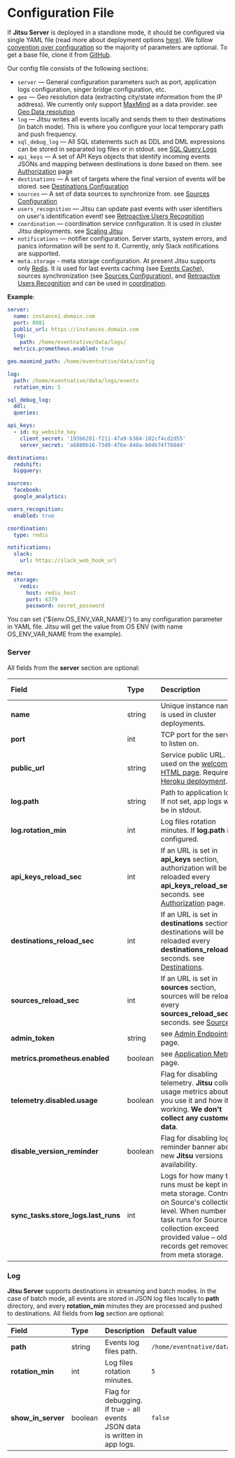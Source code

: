 # Configuration File

If **Jitsu Server** is deployed in a standlone mode, it should be configured via single YAML file
(read more about deployment options [here](/docs/deployment/)). We follow
[convention over configuration](https://en.wikipedia.org/wiki/Convention_over_configuration) so the majority of
parameters are optional. To get a base file, clone it from
[GitHub](https://github.com/jitsucom/jitsu/blob/master/server/config/config.template.yaml).

Our config file consists of the following sections:

* `server` — General configuration parameters such as port, application logs configuration, singer bridge configuration, etc.
* `geo` — Geo resolution data (extracting city/state information from the IP address). We currently only support [MaxMind](https://www.maxmind.com/en/home) as a data provider. see [Geo Data resolution](/docs/other-features/geo-data-resolution)
* `log` — Jitsu writes all events locally and sends them to their destinations (in batch mode). This is where you configure your local temporary path and push frequency.
* `sql_debug_log` — All SQL statements such as DDL and DML expressions can be stored in separated log files or in stdout. see [SQL Query Logs](/docs/configuration/sql-query-logs)
* `api_keys` — A set of API Keys objects that identify incoming events JSONs and mapping between destinations is done based on them. see [Authorization](/docs/configuration/authorization) page
* `destinations` — A set of targets where the final version of events will be stored. see [Destinations Configuration](/docs/destinations-configuration)
* `sources` — A set of data sources to synchronize from. see [Sources Configuration](/docs/sources-configuration)
* `users_recognition` — Jitsu can update past events with user identifiers on user's identification event! see [Retroactive Users Recognition](/docs/other-features/retroactive-user-recognition)
* `coordination` — coordination service configuration. It is used in cluster Jitsu deployments. see [Scaling Jitsu](/docs/other-features/scaling-eventnative)
* `notifications` — notifier configuration. Server starts, system errors, and panics information will be sent to it. Currently, only Slack notifications are supported.
* `meta.storage` - meta storage configuration. At present Jitsu supports only [Redis](https://redis.io/). It is used for last events caching (see [Events Cache](/docs/other-features/events-cache)), sources synchronization (see [Sources Configuration](/docs/sources-configuration/)), and [Retroactive Users Recognition](/docs/other-features/retroactive-user-recognition) and can be used in [coordination](/docs/other-features/scaling-eventnative).

**Example**:

```yaml
server:
  name: instance1.domain.com
  port: 8081
  public_url: https://instances.domain.com
  log:
    path: /home/eventnative/data/logs/
  metrics.prometheus.enabled: true

geo.maxmind_path: /home/eventnative/data/config

log:
  path: /home/eventnative/data/logs/events
  rotation_min: 5

sql_debug_log:
  ddl:
  queries:

api_keys:
  - id: my_website_key
    client_secret: '193b6281-f211-47a9-b384-102cf4cd2d55'
    server_secret: 'a6880b16-73d0-476e-840a-804b74f7684d'

destinations:
  redshift:
  bigquery:

sources:
  facebook:
  google_analytics:

users_recognition:
  enabled: true

coordination:
  type: redis

notifications:
  slack:
    url: https://slack_web_hook_url

meta:
  storage:
    redis:
      host: redis_host
      port: 6379
      password: secret_password

```

<Hint>
    You can set {'${env.OS_ENV_VAR_NAME}'} to any configuration parameter in YAML file. Jitsu will get the value from OS ENV (with name OS_ENV_VAR_NAME from the example).
</Hint>

### Server

All fields from the **server** section are optional:

| Field | Type | Description | Default value |
| :--- | :--- | :--- | :--- |
| **name** | string | Unique instance name. It is used in cluster deployments. | **unnamed-server** |
| **port** | int | TCP port for the server to listen on. | `8001` |
| **public\_url** | string | Service public URL. It is used on the [welcome HTML page](/docs/sending-data/javascript-reference/#quickstart). Required in [Heroku deployment](/docs/deployment/deploy-on-heroku). | Will be got from `Host` request header |
| **log.path** | string | Path to application logs. If not set,  app logs will be in stdout. | - |
| **log.rotation\_min** | int | Log files rotation minutes. If **log.path** is configured. | - |
| **api\_keys\_reload\_sec** | int | If an URL is set in **api_keys** section, authorization will be reloaded every **api\_keys\_reload\_sec** seconds. see [Authorization](/docs/configuration/authorization#http-url) page. | `1` |
| **destinations\_reload\_sec** | int | If an URL is set in **destinations** section, destinations will be reloaded every **destinations\_reload\_sec** seconds. see [Destinations](/docs/configuration/destinations-configuration). | `1` |
| **sources\_reload\_sec** | int | If an URL is set in **sources** section, sources will be reloaded every **sources\_reload\_sec** seconds. see [Sources](/docs/sources-configuration). | `1` |
| **admin\_token** | string | see [Admin Endpoints](/docs/other-features/admin-endpoints) page. | - |
| **metrics.prometheus.enabled** | boolean | see [Application Metrics](/docs/other-features/application-metrics) page. | `false` |
| **telemetry.disabled.usage** | boolean | Flag for disabling telemetry. **Jitsu** collects usage metrics about how you use it and how it is working. **We don't collect any customer data**. | `false` |
| **disable\_version\_reminder** | boolean | Flag for disabling log reminder banner about new **Jitsu** versions availability. | `false` |
| **sync_tasks.store_logs.last_runs** | int | Logs for how many task runs must be kept in meta storage. Controlled on Source's collection level. When number of task runs for Source collection exceed provided value – old records get removed from meta storage. | `-1` unlimited number of logs |

### Log

**Jitsu Server** supports destinations in streaming and batch modes. In the case of batch mode, all events are stored in JSON log files locally to **path** directory, and every **rotation\_min** minutes they are processed and pushed to destinations.
All fields from **log** section are optional:

| Field | Type | Description | Default value |
| :--- | :--- | :--- | :--- |
| **path** | string | Events log files path. | `/home/eventnative/data/logs/events` |
| **rotation\_min** | int | Log files rotation minutes. | `5` |
| **show\_in\_server** | boolean | Flag for debugging. If true - all events JSON data is written in app logs. | `false` |

